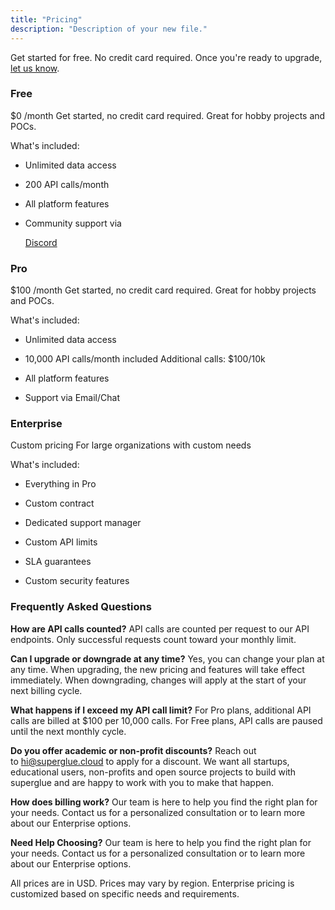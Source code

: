 ```yaml
---
title: "Pricing"
description: "Description of your new file."
---
```


Get started for free. No credit card required. Once you're ready to upgrade, [let us know](https://cal.com/teamindex/upgrade).

### **Free**&#xA;

$0 /month
Get started, no credit card required. Great for hobby projects and POCs.

What's included:

* Unlimited data access

* 200 API calls/month

* All platform features

* Community support via 

  [Discord](https://discord.gg/W9b4xtEphN)

### **Pro**

$100 /month
Get started, no credit card required. Great for hobby projects and POCs.

What's included:

* Unlimited data access

* 10,000 API calls/month included Additional calls: $100/10k

* All platform features

* Support via Email/Chat

### **Enterprise**

Custom pricing
For large organizations with custom needs

What's included:

* Everything in Pro

* Custom contract

* Dedicated support manager

* Custom API limits

* SLA guarantees

* Custom security features

### **Frequently Asked Questions**

**How are API calls counted?**
API calls are counted per request to our API endpoints. Only successful requests count toward your monthly limit.&#x20;

**Can I upgrade or downgrade at any time?**
Yes, you can change your plan at any time. When upgrading, the new pricing and features will take effect immediately. When downgrading, changes will apply at the start of your next billing cycle.

**What happens if I exceed my API call limit?**
For Pro plans, additional API calls are billed at $100 per 10,000 calls. For Free plans, API calls are paused until the next monthly cycle.

**Do you offer academic or non-profit discounts?**
​Reach out to [hi](mailto:hi@superglue.cloud)[@](mailto:hi@superglue.cloud)[superglue.cloud](mailto:hi@superglue.cloud) to apply for a discount. We want all startups, educational users, non-profits and open source projects to build with superglue and are happy to work with you to make that happen.

**How does billing work?**
Our team is here to help you find the right plan for your needs. Contact us for a personalized consultation or to learn more about our Enterprise options.

**Need Help Choosing?**
Our team is here to help you find the right plan for your needs. Contact us for a personalized consultation or to learn more about our Enterprise options.

All prices are in USD. Prices may vary by region. Enterprise pricing is customized based on specific needs and requirements.